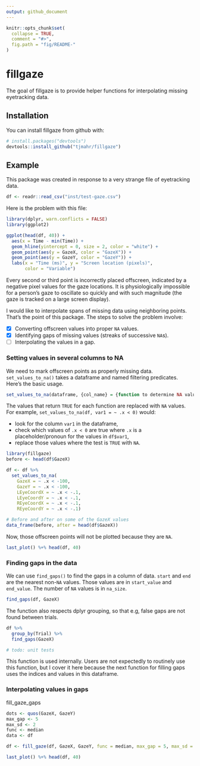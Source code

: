 ```yaml
---
output: github_document
---
```


<!-- README.md is generated from README.Rmd. Please edit that file -->

```r
knitr::opts_chunk$set(
  collapse = TRUE,
  comment = "#>",
  fig.path = "fig/README-"
)
```

# fillgaze

The goal of fillgaze is to provide helper functions for interpolating missing
eyetracking data.

## Installation

You can install fillgaze from github with:

```r
# install.packages("devtools")
devtools::install_github("tjmahr/fillgaze")
```

## Example

This package was created in response to a very strange file of eyetracking data.

```r
df <- readr::read_csv("inst/test-gaze.csv")
```

Here is the problem with this file:

```r
library(dplyr, warn.conflicts = FALSE)
library(ggplot2)

ggplot(head(df, 40)) + 
  aes(x = Time - min(Time)) + 
  geom_hline(yintercept = 0, size = 2, color = "white") + 
  geom_point(aes(y = GazeX, color = "GazeX")) +
  geom_point(aes(y = GazeY, color = "GazeY")) + 
  labs(x = "Time (ms)", y = "Screen location (pixels)", 
       color = "Variable")
```

Every second or third point is incorrectly placed offscreen, indicated by a
negative pixel values for the gaze locations. It is physiologically impossible 
for a person's gaze to oscillate so quickly and with such magnitude (the gaze 
is tracked on a large screen display).

I would like to interpolate spans of missing data using 
neighboring points. That's the point of this package.
The steps to solve the problem involve:

- [x] Converting offscreen values into proper `NA` values.
- [x] Identifying gaps of missing values (streaks of successive `NA`s).
- [ ] Interpolating the values in a gap.

### Setting values in several columns to NA

We need to mark offscreen points as properly missing data.
`set_values_to_na()` takes a dataframe and named filtering predicates. 
Here's the basic usage.

```r
set_values_to_na(dataframe, {col_name} = {function to determine NA values})
```

The values that return `TRUE` for each function are replaced with `NA` values.
For example, `set_values_to_na(df, var1 = ~ .x < 0)` would:

* look for the column `var1` in the dataframe, 
* check which values of `.x < 0` are true where `.x` is a placeholder/pronoun 
  for the values in `df$var1`,
* replace those values where the test is `TRUE` with `NA`.

```r
library(fillgaze)
before <- head(df$GazeX)

df <- df %>% 
  set_values_to_na(
    GazeX = ~ .x < -100, 
    GazeY = ~ .x < -100, 
    LEyeCoordX = ~ .x < -.1, 
    LEyeCoordY = ~ .x < -.1,
    REyeCoordX = ~ .x < -.1, 
    REyeCoordY = ~ .x < -.1)

# Before and after on some of the GazeX values
data_frame(before, after = head(df$GazeX))
```

Now, those offscreen points will not be plotted because they are `NA`.

```r
last_plot() %+% head(df, 40)
```

### Finding gaps in the data

We can use `find_gaps()` to find the gaps in a column of data. `start` and `end`
are the nearest non-`NA` values. Those values are in `start_value` and
`end_value`. The number of `NA` values is in `na_size`.

```r
find_gaps(df, GazeX)
```

The function also respects dplyr grouping, so that e.g, false gaps are not found
between trials.

```r
df %>% 
  group_by(Trial) %>% 
  find_gaps(GazeX)

# todo: unit tests
```

This function is used internally. Users are not expectedly to routinely use this
function, but I cover it here because the next function for filling gaps uses
the indices and values in this dataframe.

### Interpolating values in gaps

fill_gaze_gaps

```r
dots <- quos(GazeX, GazeY)
max_gap <- 5
max_sd <- 2
func <- median
data <- df

df <- fill_gaze(df, GazeX, GazeY, func = median, max_gap = 5, max_sd = 2)

last_plot() %+% head(df, 40)

```

